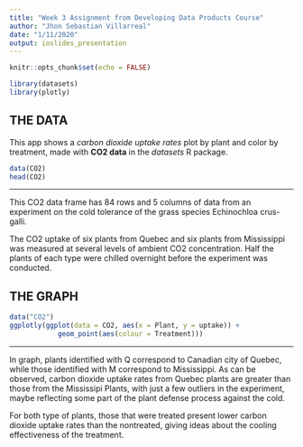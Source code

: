 ---
title: "Week 3 Assignment from Developing Data Products Course"
author: "Jhon Sebastian Villarreal"
date: "1/11/2020"
output: ioslides_presentation
---

```{r setup, include=FALSE}
knitr::opts_chunk$set(echo = FALSE)
```

```{r, echo = FALSE, message=FALSE}
library(datasets)
library(plotly)
```

## THE DATA

This app shows a *carbon dioxide uptake rates* plot by plant and color by treatment, made with **CO2 data** in the *datasets* R package.

```{r, echo=FALSE}
data(CO2)
head(CO2)
```
***
This CO2 data frame has 84 rows and 5 columns of data from an experiment on the cold tolerance of the grass species Echinochloa crus-galli. 

The CO2 uptake of six plants from Quebec and six plants from Mississippi was measured at several levels of ambient CO2 concentration. Half the plants of each type were chilled overnight before the experiment was conducted.

## THE GRAPH

```{r CO2, echo = TRUE, message = FALSE}
data("CO2")
ggplotly(ggplot(data = CO2, aes(x = Plant, y = uptake)) +
            geom_point(aes(colour = Treatment)))
```

***
In graph, plants identified with Q correspond to Canadian city of Quebec, while those identified with M correspond to Mississippi. As can be observed, carbon dioxide uptake rates from Quebec plants are greater than those from the Mississipi Plants, with just a few outliers in the experiment, maybe reflecting some part of the plant defense process against the cold.

For both type of plants, those that were treated present lower carbon dioxide uptake rates than the nontreated, giving ideas about the cooling effectiveness of the treatment.

